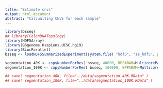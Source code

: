 ```yaml
---
title: "Estimate cnvs"
output: html_document
abstract: "Calcualting CNVs for each sample"
---
```



```r

library(bsseq)
## library(ColonDNATopology)
library(HDF5Array)
library(BSgenome.Hsapiens.UCSC.hg19)
library(BiocParallel)
bsseq <- loadHDF5SummarizedExperiment(system.file( "hdf5", "se_hdf5", package="ColonDNATopology" ))
```


```r

segmentation_40K <- copyNumberForRes( bsseq, 40000, BPPARAM=MulticoreParam(5) )
segmentation_100K <- copyNumberForRes( bsseq, 100000, BPPARAM=MulticoreParam(5) )

## save( segmentation_40K, file="../data/segmentation_40K.RData" )
## save( segmentation_100K, file="../data/segmentation_100K.RData" )

```

